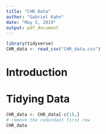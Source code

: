 ```yaml
---
title: "CHR Data"
author: "Gabriel Kahn"
date: "May 5, 2019"
output: pdf_document
---
```


```r
library(tidyverse)
CHR_data <- read_csv("CHR_data.csv")

```
# Introduction



# Tidying Data

```r
CHR_data <- CHR_data[-c(1),]
# remove the redundant first row
CHR_data
```
